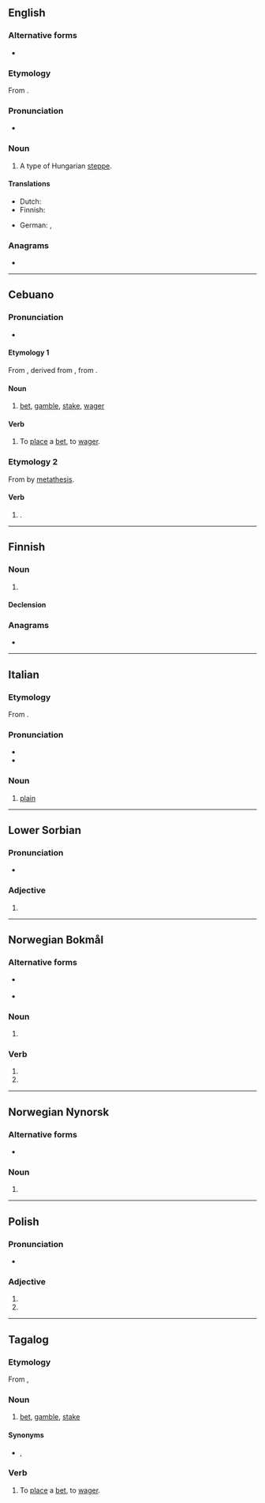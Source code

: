 ==English==
{{wikipedia|puszta}}

===Alternative forms===
* {{l|en|puszta}}

===Etymology===
From {{etyl|hu|en}} {{m|hu|puszta}}.

===Pronunciation===
* {{IPA|/ˈpʊstə/|lang=en}}

===Noun===
{{en-noun}}

# A type of Hungarian [[steppe]].

====Translations====
{{trans-top|Hungarian steppe}}
* Dutch: {{t+|nl|poesta|f}}
* Finnish: {{t+|fi|pusta}}
{{trans-mid}}
* German: {{t|de|Puszta|f}}, {{qualifier|obsolete}} {{t|de|Pußta|f}}
{{trans-bottom}}

===Anagrams===
* {{anagrams|en|Tupas|sat up|sputa|stupa|tapus}}

----

==Cebuano==

===Pronunciation===
* {{hyphenation|pus|ta|lang=ceb}}

====Etymology 1====
From {{etyl|es|ceb}} {{m|es|apostar}}, derived from {{der|ceb|la|apposĭtum}}, from {{m|la|apponĕre}}.

====Noun====
{{head|ceb|noun}}

# [[bet]], [[gamble]], [[stake]], [[wager]]

====Verb====
{{head|ceb|verb}}

# To [[place]] a [[bet]], to [[wager]].

===Etymology 2===
From {{m|ceb|putosa}} by [[metathesis]].

====Verb====
{{head|ceb|verb}}

# {{imperative of|putos|lang=ceb}}.

----

==Finnish==

===Noun===
{{fi-noun}}

# {{l|en|pusta}}

====Declension====
{{fi-decl-koira|pust|||a}}

===Anagrams===
* {{anagrams|fi|supat|tupas}}

----

==Italian==

===Etymology===
From {{der|it|hu|puszta}}.

===Pronunciation===
* {{IPA|lang=it|/ˈpus.ta/|[ˈpus̪t̪ä]}}
* {{hyphenation|lang=it|pùs|ta}}

===Noun===
{{it-noun|f}}
# [[plain]]

----

==Lower Sorbian==

===Pronunciation===
* {{IPA|/ˈpusta/|lang=dsb}}

===Adjective===
{{head|dsb|adjective form}}

# {{inflection of|pusty||nom|s|f|lang=dsb}}

----

==Norwegian Bokmål==

===Alternative forms===
* {{qualifier|of noun}} {{l|nb|pustene|g=n}}
* {{qualifier|of verb}} {{l|nb|pustet}}

===Noun===
{{head|nb|noun form|g=n}}

# {{inflection of|pust||definite|p|lang=nb}}

===Verb===
{{head|nb|verb form}}

# {{form of|simple past|puste|lang=nb}}
# {{form of|past participle|puste|lang=nb}}

----

==Norwegian Nynorsk==

===Alternative forms===
* {{l|nn|pustane|g=m}}

===Noun===
{{head|nn|noun form|g=m|g2=n}}

# {{inflection of|pust||definite|n|p|lang=nn}}

----

==Polish==

===Pronunciation===
* {{IPA|lang=pl|/ˈpusta/}}

===Adjective===
{{head|pl|adjective form}}

# {{inflection of|lang=pl|pusty||f|nom|s}}
# {{inflection of|lang=pl|pusty||f|voc|s}}

----

==Tagalog==

===Etymology===
From {{etyl|es|tl}} {{m|es|apostar}},

===Noun===
{{head|tl|noun}}

# [[bet]], [[gamble]], [[stake]]
====Synonyms====
* {{l|tl|taya}} {{qualifier|gambling}}, {{l|tl|manok}} {{qualifier|informal, usually in the context of elections}}
===Verb===
{{head|tl|verb}}

# To [[place]] a [[bet]], to [[wager]].